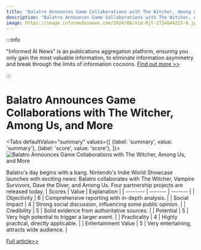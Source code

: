 ```yaml
---
title: "Balatro Announces Game Collaborations with The Witcher, Among Us, and More"
description: "Balatro Announces Game Collaborations with The Witcher, Among Us, and More"
image: https://image.informedainews.com/2024/08/Vid-RjY-1724844223-0.jpg
---
```



:::info

"Informed AI News" is an publications aggregation platform, ensuring you only gain the most valuable information, to eliminate information asymmetry and break through the limits of information cocoons.  [Find out more >>](/)

:::

# Balatro Announces Game Collaborations with The Witcher, Among Us, and More


<Tabs
	defaultValue="summary"
	values={[
	{label: 'summary', value: 'summary'},
	{label: 'score', value: 'score'},
]}>
<TabItem value="summary">
<img
  src="https://image.informedainews.com/2024/08/Vid-RjY-1724844223-0.jpg"
  alt="Balatro Announces Game Collaborations with The Witcher, Among Us, and More"
/>



Balatro's day begins with a bang. Nintendo's Indie World Showcase launches with exciting news: Balatro collaborates with The Witcher, Vampire Survivors, Dave the Diver, and Among Us. Four partnership projects are released today.
</TabItem>
<TabItem value="score">
	| Scores     | Value   | Explanation |
	| -------- | ------- | ------- |
	| Objectivity  | 6    | Comprehensive reporting with in-depth analysis.    |
	| Social Impact | 4     | Strong social discussion, influencing some public opinion.    |
	| Credibility    | 5    | Solid evidence from authoritative sources.    |
	| Potential    | 5    | Very high potential to trigger a larger event.    |
	| Practicality    | 4    | Highly practical, directly applicable.    |
	| Entertainment Value    | 5    | Very entertaining, attracts wide audience.    |
</TabItem>
</Tabs>

[Full article>>](https://www.ign.com/articles/balatro-friends-of-jimbo-deals-a-hand-of-collaborations-with-witcher-among-us-and-more)
